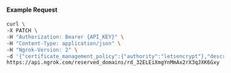 
#### Example Request

```bash
curl \
-X PATCH \
-H "Authorization: Bearer {API_KEY}" \
-H "Content-Type: application/json" \
-H "Ngrok-Version: 2" \
-d '{"certificate_management_policy":{"authority":"letsencrypt"},"description":"point-of-sale new york #302","http_endpoint_configuration_id":"ec_32ELEhVwfU0mwEFwiur7jA5onj5","https_endpoint_configuration_id":"ec_32ELEggSf8FiNthtwjIrLVdzMEt","metadata":"{\"env\": \"staging\", \"connector_id\":\"64698fcc-5f5c-4b63-910e-8669d04bd943\"}"}' \
https://api.ngrok.com/reserved_domains/rd_32ELEiXmgYnMmAx2rX3qJXK6Gxy
```
